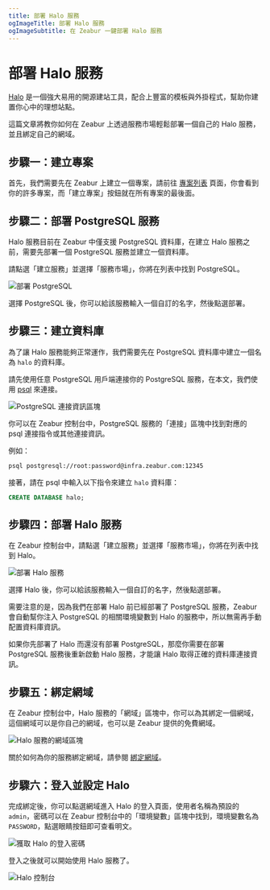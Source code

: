```yaml
---
title: 部署 Halo 服務
ogImageTitle: 部署 Halo 服務
ogImageSubtitle: 在 Zeabur 一鍵部署 Halo 服務
---
```



# 部署 Halo 服務

[Halo](https://halo.run/) 是一個強大易用的開源建站工具，配合上豐富的模板與外掛程式，幫助你建置你心中的理想站點。

這篇文章將教你如何在 Zeabur 上透過服務市場輕鬆部署一個自己的 Halo 服務，並且綁定自己的網域。

## 步驟一：建立專案

首先，我們需要先在 Zeabur 上建立一個專案，請前往 [專案列表](https://dash.zeabur.com/projects) 頁面，你會看到你的許多專案，而「建立專案」按鈕就在所有專案的最後面。

## 步驟二：部署 PostgreSQL 服務

Halo 服務目前在 Zeabur 中僅支援 PostgreSQL 資料庫，在建立 Halo 服務之前，需要先部署一個 PostgreSQL 服務並建立一個資料庫。

請點選「建立服務」並選擇「服務市場」，你將在列表中找到 PostgreSQL。

![部署 PostgreSQL](/marketplace/halo/deploy-postgresql.zh-TW.png)

選擇 PostgreSQL 後，你可以給該服務輸入一個自訂的名字，然後點選部署。

## 步驟三：建立資料庫

為了讓 Halo 服務能夠正常運作，我們需要先在 PostgreSQL 資料庫中建立一個名為 `halo` 的資料庫。

請先使用任意 PostgreSQL 用戶端連接你的 PostgreSQL 服務，在本文，我們使用 [psql](https://www.postgresql.org/docs/9.1/app-psql.html) 來連接。

![PostgreSQL 連接資訊區塊](/marketplace/halo/postgre-connect.zh-TW.png)

你可以在 Zeabur 控制台中，PostgreSQL 服務的「連接」區塊中找到對應的 psql 連接指令或其他連接資訊。

例如：

```bash
psql postgresql://root:password@infra.zeabur.com:12345
```

接著，請在 psql 中輸入以下指令來建立 `halo` 資料庫：

```sql
CREATE DATABASE halo;
```

## 步驟四：部署 Halo 服務

在 Zeabur 控制台中，請點選「建立服務」並選擇「服務市場」，你將在列表中找到 Halo。

![部署 Halo 服務](/marketplace/halo/deploy-halo.zh-TW.png)

選擇 Halo 後，你可以給該服務輸入一個自訂的名字，然後點選部署。

<Callout>
需要注意的是，因為我們在部署 Halo 前已經部署了 PostgreSQL 服務，Zeabur
會自動幫你注入 PostgreSQL 的相關環境變數到 Halo
的服務中，所以無需再手動配置資料庫資訊。

如果你先部署了 Halo 而還沒有部署 PostgreSQL，那麼你需要在部署 PostgreSQL
服務後重新啟動 Halo 服務，才能讓 Halo 取得正確的資料庫連接資訊。
</Callout>

## 步驟五：綁定網域

在 Zeabur 控制台中，Halo 服務的「網域」區塊中，你可以為其綁定一個網域，這個網域可以是你自己的網域，也可以是 Zeabur 提供的免費網域。

![Halo 服務的網域區塊](/marketplace/halo/halo-domain.zh-TW.png)

關於如何為你的服務綁定網域，請參閱 [綁定網域](../deploy/domain-binding)。

## 步驟六：登入並設定 Halo

完成綁定後，你可以點選網域進入 Halo 的登入頁面，使用者名稱為預設的 `admin`，密碼可以在 Zeabur 控制台中的「環境變數」區塊中找到，環境變數名為 `PASSWORD`，點選眼睛按鈕即可查看明文。

![獲取 Halo 的登入密碼](/marketplace/halo/halo-password.zh-TW.png)

登入之後就可以開始使用 Halo 服務了。

![Halo 控制台](/marketplace/halo/halo-console.zh-TW.png)

